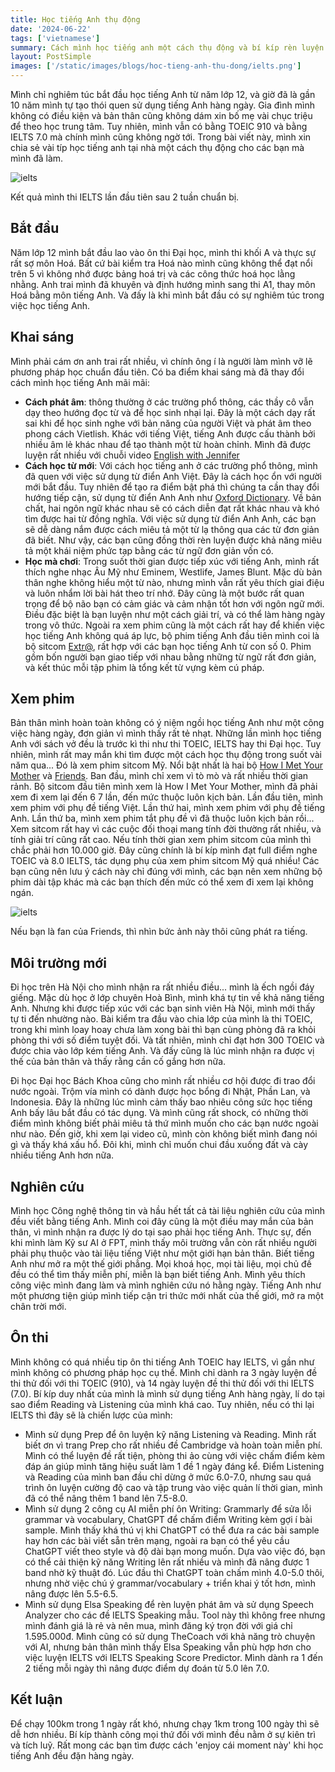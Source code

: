 ```yaml
---
title: Học tiếng Anh thụ động
date: '2024-06-22'
tags: ['vietnamese']
summary: Cách mình học tiếng anh một cách thụ động và bí kíp rèn luyện hàng ngày.
layout: PostSimple
images: ['/static/images/blogs/hoc-tieng-anh-thu-dong/ielts.png']
---
```


Mình chỉ nghiêm túc bắt đầu học tiếng Anh từ năm lớp 12, và giờ đã là gần 10 năm mình tự tạo thói quen sử dụng tiếng Anh hàng ngày. Gia đình mình không có điều kiện và bản thân cũng không dám xin bố mẹ vài chục triệu để theo học trung tâm. Tuy nhiên, mình vẫn có bằng TOEIC 910 và bằng IELTS 7.0 mà chính mình cũng không ngờ tới. Trong bài viết này, mình xin chia sẻ vài típ học tiếng anh tại nhà một cách thụ động cho các bạn mà mình đã làm.

<div className="flex flex-col items-center w-full overflow-hidden">
  <img src="/static/images/blogs/hoc-tieng-anh-thu-dong/ielts.png" alt="ielts" />
  <p className="italic text-center mt-2">Kết quả mình thi IELTS lần đầu tiên sau 2 tuần chuẩn bị.</p>
</div>

## Bắt đầu
Năm lớp 12 mình bắt đầu lao vào ôn thi Đại học, mình thi khối A và thực sự rất sợ môn Hoá. Bất cứ bài kiểm tra Hoá nào mình cũng không thể đạt nổi trên 5 vì không nhớ được bảng hoá trị và các công thức hoá học lằng nhằng. Anh trai mình đã khuyên và định hướng mình sang thi A1, thay môn Hoá bằng môn tiếng Anh. Và đấy là khi mình bắt đầu có sự nghiêm túc trong việc học tiếng Anh.

## Khai sáng

Mình phải cám ơn anh trai rất nhiều, vì chính ông í là người làm mình vỡ lẽ phương pháp học chuẩn đầu tiên. Có ba điểm khai sáng mà đã thay đổi cách mình học tiếng Anh mãi mãi:

* **Cách phát âm**: thông thường ở các trường phổ thông, các thầy cô vẫn dạy theo hướng đọc từ và để học sinh nhại lại. Đây là một cách dạy rất sai khi để học sinh nghe với bản năng của người Việt và phát âm theo phong cách Vietlish. Khác với tiếng Việt, tiếng Anh được cấu thành bởi nhiều âm lẻ khác nhau để tạo thành một từ hoàn chỉnh. Mình đã được luyện rất nhiều với chuỗi video [English with Jennifer](https://www.youtube.com/playlist?list=PL4B28722936C871E8)
* **Cách học từ mới**: Với cách học tiếng anh ở các trường phổ thông, mình đã quen với việc sử dụng từ điển Anh Việt. Đây là cách học ổn với người mới bắt đầu. Tuy nhiên để tạo ra điểm bật phá thì chúng ta cần thay đổi hướng tiếp cận, sử dụng từ điển Anh Anh như [Oxford Dictionary](https://www.oxfordlearnersdictionaries.com/definition/english/vietnamese). Về bản chất, hai ngôn ngữ khác nhau sẽ có cách diễn đạt rất khác nhau và khó tìm được hai từ đồng nghĩa. Với việc sử dụng từ điển Anh Anh, các bạn sẽ dễ dàng nắm được cách miêu tả một từ lạ thông qua các từ đơn giản đã biết. Như vậy, các bạn cũng đồng thời rèn luyện được khả năng miêu tả một khái niệm phức tạp bằng các từ ngữ đơn giản vốn có.
* **Học mà chơi**: Trong suốt thời gian được tiếp xúc với tiếng Anh, mình rất thích nghe nhạc Âu Mỹ như Eminem, Westlife, James Blunt. Mặc dù bản thân nghe không hiểu một từ nào, nhưng mình vẫn rất yêu thích giai điệu và luôn nhẩm lời bài hát theo trí nhớ. Đây cũng là một bước rất quan trọng để bộ não bạn có cảm giác và cảm nhận tốt hơn với ngôn ngữ mới. Điều đặc biệt là bạn luyện như một cách giải trí, và có thể làm hàng ngày trong vô thức. Ngoài ra xem phim cũng là một cách rất hay để khiến việc học tiếng Anh không quá áp lực, bộ phim tiếng Anh đầu tiên mình coi là bộ sitcom [Extr@](https://www.imdb.com/title/tt0934648/), rất hợp với các bạn học tiếng Anh từ con số 0. Phim gồm bốn người bạn giao tiếp với nhau bằng những từ ngữ rất đơn giản, và kết thúc mỗi tập phim là tổng kết từ vựng kèm cú pháp.

## Xem phim

Bản thân mình hoàn toàn không có ý niệm ngồi học tiếng Anh như một công việc hàng ngày, đơn giản vì mình thấy rất tẻ nhạt. Những lần mình học tiếng Anh với sách vở đều là trước kì thi như thi TOEIC, IELTS hay thi Đại học. Tuy nhiên, mình rất may mắn khi tìm được một cách học thụ động trong suốt vài năm qua... Đó là xem phim sitcom Mỹ. Nổi bật nhất là hai bộ [How I Met Your Mother](https://www.imdb.com/title/tt0460649/) và [Friends](https://www.imdb.com/title/tt0108778/). Ban đầu, mình chỉ xem vì tò mò và rất nhiều thời gian rảnh. Bộ sitcom đầu tiên mình xem là How I Met Your Mother, mình đã phải xem đi xem lại đến 6 7 lần, đến mức thuộc luôn kịch bản. Lần đầu tiên, mình xem phim với phụ đề tiếng Việt. Lần thứ hai, mình xem phim với phụ đề tiếng Anh. Lần thứ ba, mình xem phim tắt phụ đề vì đã thuộc luôn kịch bản rồi... Xem sitcom rất hay vì các cuộc đối thoại mang tính đời thường rất nhiều, và tính giải trí cũng rất cao. Nếu tính thời gian xem phim sitcom của mình thì chắc phải hơn 10.000 giờ. Đây cũng chính là bí kíp mình đạt full điểm nghe TOEIC và 8.0 IELTS, tác dụng phụ của xem phim sitcom Mỹ quá nhiều! Các bạn cũng nên lưu ý cách này chỉ đúng với mình, các bạn nên xem những bộ phim dài tập khác mà các bạn thích đến mức có thể xem đi xem lại không ngán.

<div className="flex flex-col items-center w-full overflow-hidden">
  <img src="/static/images/blogs/hoc-tieng-anh-thu-dong/joey.png" alt="ielts" />
  <p className="italic text-center">Nếu bạn là fan của Friends, thì nhìn bức ảnh này thôi cũng phát ra tiếng.</p>
</div>

## Môi trường mới

Đi học trên Hà Nội cho mình nhận ra rất nhiều điều... mình là ếch ngồi đáy giếng. Mặc dù học ở lớp chuyên Hoà Bình, mình khá tự tin về khả năng tiếng Anh. Nhưng khi được tiếp xúc với các bạn sinh viên Hà Nội, mình mới thấy tự ti đến nhường nào. Bài kiểm tra đầu vào chia lớp của mình là thi TOEIC, trong khi mình loay hoay chưa làm xong bài thì bạn cùng phòng đã ra khỏi phòng thi với số điểm tuyệt đối. Và tất nhiên, mình chỉ đạt hơn 300 TOEIC và được chia vào lớp kém tiếng Anh. Và đấy cũng là lúc mình nhận ra được vị thế của bản thân và thấy rằng cần cố gắng hơn nữa.

Đi học Đại học Bách Khoa cũng cho mình rất nhiều cơ hội được đi trao đổi nước ngoài. Trộm vía mình có dành được học bổng đi Nhật, Phần Lan, và Indonesia. Đây là những lúc mình cảm thấy bao nhiêu công sức học tiếng Anh bấy lâu bắt đầu có tác dụng. Và mình cũng rất shock, có những thời điểm mình không biết phải miêu tả thứ mình muốn cho các bạn nước ngoài như nào. Đến giờ, khi xem lại video cũ, mình còn không biết mình đang nói gì và thấy khá xấu hổ. Đôi khi, mình chỉ muốn chui đầu xuống đất và cày nhiều tiếng Anh hơn nữa.

## Nghiên cứu

Mình học Công nghệ thông tin và hầu hết tất cả tài liệu nghiên cứu của mình đều viết bằng tiếng Anh. Mình coi đây cũng là một điều may mắn của bản thân, vì mình nhận ra được lý do tại sao phải học tiếng Anh. Thực sự, đến khi mình làm Kỹ sư AI ở FPT, mình thấy môi trường vẫn còn rất nhiều người phải phụ thuộc vào tài liệu tiếng Việt như một giới hạn bản thân. Biết tiếng Anh như mở ra một thế giới phẳng. Mọi khoá học, mọi tài liệu, mọi chủ đề đều có thể tìm thấy miễn phí, miễn là bạn biết tiếng Anh. Mình yêu thích công việc mình đang làm và mình nghiên cứu nó hằng ngày. Tiếng Anh như một phương tiện giúp mình tiếp cận tri thức mới nhất của thế giới, mở ra một chân trời mới.

## Ôn thi

Mình không có quá nhiều tip ôn thi tiếng Anh TOEIC hay IELTS, vì gần như mình không có phương pháp học cụ thể. Mình chỉ dành ra 3 ngày luyện đề thi thử đối với thi TOEIC (910), và 14 ngày luyện đề thi thử đối với thi IELTS (7.0). Bí kíp duy nhất của mình là mình sử dụng tiếng Anh hàng ngày, lí do tại sao điểm Reading và Listening của mình khá cao. Tuy nhiên, nếu có thi lại IELTS thì đây sẽ là chiến lược của mình:

* Mình sử dụng Prep để ôn luyện kỹ năng Listening và Reading. Mình rất biết ơn vì trang Prep cho rất nhiều đề Cambridge và hoàn toàn miễn phí. Mình có thể luyện đề rất tiện, phòng thi ảo cùng với việc chấm điểm kèm đáp án giúp mình tăng hiệu suất làm 1 đề 1 ngày đáng kể. Điểm Listening và Reading của mình ban đầu chỉ dừng ở mức 6.0-7.0, nhưng sau quá trình ôn luyện cường độ cao và tập trung vào việc quản lí thời gian, mình đã có thể nâng thêm 1 band lên 7.5-8.0.
* Mình sử dụng 2 công cụ AI miễn phí ôn Writing: Grammarly để sửa lỗi grammar và vocabulary, ChatGPT để chấm điểm Writing kèm gợi í bài sample. Mình thấy khá thú vị khi ChatGPT có thể đưa ra các bài sample hay hơn các bài viết sẵn trên mạng, ngoài ra bạn có thể yêu cầu ChatGPT viết theo style và độ dài bạn mong muốn. Dựa vào việc đó, bạn có thể cải thiện kỹ năng Writing lên rất nhiều và mình đã nâng được 1 band nhờ kỹ thuật đó. Lúc đầu thì ChatGPT toàn chấm mình 4.0-5.0 thôi, nhưng nhờ việc chú ý grammar/vocabulary + triển khai ý tốt hơn, mình nâng được lên 5.5-6.5.
* Mình sử dụng Elsa Speaking để rèn luyện phát âm và sử dụng Speech Analyzer cho các đề IELTS Speaking mẫu. Tool này thì không free nhưng mình đánh giá là rẻ và nên mua, mình đăng ký trọn đời với giá chỉ 1.595.000đ. Mình cũng có sử dụng TheCoach với khả năng trò chuyện với AI, nhưng bản thân mình thấy Elsa Speaking vẫn phù hợp hơn cho việc luyện IELTS với IELTS Speaking Score Predictor. Mình dành ra 1 đến 2 tiếng mỗi ngày thì nâng được điểm dự đoán từ 5.0 lên 7.0.

## Kết luận

Để chạy 100km trong 1 ngày rất khó, nhưng chạy 1km trong 100 ngày thì sẽ dễ hơn nhiều. Bí kíp thành công mọi thứ đối với mình đều nằm ở sự kiên trì và tích luỹ. Rất mong các bạn tìm được cách 'enjoy cái moment này' khi học tiếng Anh đều đặn hàng ngày.